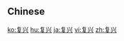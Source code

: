 {{also|復興}}
==Chinese==
{{zh-see|復興}}
{{zh-cat|Advanced}}

[[ko:复兴]]
[[hu:复兴]]
[[ja:复兴]]
[[vi:复兴]]
[[zh:复兴]]